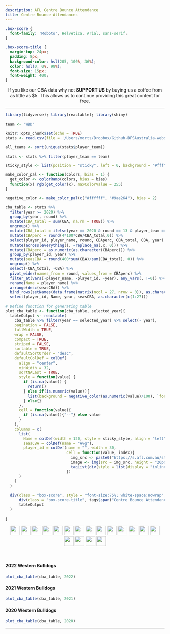 ```yaml
---
description: AFL Centre Bounce Attendance
title: Centre Bounce Attendances
---
```


```css
.box-score {
  font-family: 'Roboto', Helvetica, Arial, sans-serif;
}

.box-score-title {
  margin-top: 24px;
  padding: 8px;
  background-color: hsl(205, 100%, 36%);
  color: hsl(0, 0%, 98%);
  font-size: 15px;
  font-weight: 400;
}

```

<center>
If you like our CBA data why not **SUPPORT US** by buying us a coffee from as little as $5. This allows us to continue providing this great content for free.

<script type='text/javascript' src='https://storage.ko-fi.com/cdn/widget/Widget_2.js'></script><script type='text/javascript'>kofiwidget2.init('Buy a $5 Coffee', '#29abe0', 'E1E8C5INN');kofiwidget2.draw();</script> 
</center>

---

```r
library(tidyverse); library(reactable); library(shiny)

team <- "WBD"

knitr::opts_chunk$set(echo = TRUE)
stats <- read.csv(file = '/Users/morts/Dropbox/Github-DFSAustralia-website/database/database-files/afl-database-2022.csv', stringsAsFactors = FALSE)

all_teams <- sort(unique(stats$player_team))

stats <- stats %>% filter(player_team == team)

sticky_style <- list(position = "sticky", left = 0, background = "#fff", zIndex = 1, borderRight = "1px solid #eee")

make_color_pal <- function(colors, bias = 1) {
  get_color <- colorRamp(colors, bias = bias)
  function(x) rgb(get_color(x), maxColorValue = 255)
}

negative_color <- make_color_pal(c("#ffffff", "#9ae264"), bias = 2)

cba_table <- stats %>%
  filter(year >= 2020) %>%
  group_by(year, round) %>%
  mutate(CBA_total = sum(CBA, na.rm = TRUE)) %>%
  ungroup() %>%
  mutate(CBA_total = ifelse(year == 2020 & round == 13 & player_team == "SYD", 52, CBA_total)) %>% # manual fix, AFL site missing a set of CBAs for Sydney : https://www.afl.com.au/news/490542/fantasy-secrets-to-success-every-clubs-cbas-for-r13
  mutate(CBAperc = round(4*100*CBA/CBA_total,0)) %>%
  select(player_id, player_name, round, CBAperc, CBA_total, CBA, year) %>%
  mutate(across(everything(), ~replace_na(.x, 0))) %>%
  mutate(CBAperc = as.numeric(as.character(CBAperc))) %>%
  group_by(player_id, year) %>%
  mutate(seasCBA = round(400*sum(CBA)/sum(CBA_total), 0)) %>%
  ungroup() %>%
  select(-CBA_total, -CBA) %>%
  pivot_wider(names_from = round, values_from = CBAperc) %>%
  filter_at(vars(-player_name, -player_id, -year), any_vars(. !=0)) %>%
  rename(Name = player_name) %>%
  arrange(desc(seasCBA)) %>%
  bind_rows(setNames(data.frame(matrix(ncol = 27, nrow = 0)), as.character(c(1:27)))) %>%
  select(player_id, Name, year, seasCBA, as.character(c(1:27)))

# Define function for generating table
plot_cba_table <- function(cba_table, selected_year){
  tableOutput <- reactable(
    cba_table %>% filter(year == selected_year) %>% select(- year),
    pagination = FALSE,
    fullWidth = TRUE,
    wrap = FALSE,
    compact = TRUE,
    striped = FALSE,
    sortable = TRUE,
    defaultSortOrder = "desc",
    defaultColDef = colDef(
      align = "center",
      minWidth = 32,
      sortNALast = TRUE,
      style = function(value) {
        if (is.na(value)) {
          return()
        } else if(is.numeric(value)){
          list(background = negative_color(as.numeric(value)/100), `font-weight` = "bold", border = ifelse(value > 0, "solid 1px", ""), `border-color` = ifelse(value > 0, "white", "")) 
        } else{}
      },
      cell = function(value){
        if (is.na(value)){"--"} else value
      }
    ),
    columns = c(
      list(
        Name = colDef(width = 120, style = sticky_style, align = "left", headerStyle = sticky_style),
        seasCBA = colDef(name = "Avg"),
        player_id = colDef(name = "", width = 30,
                           cell = function(value, index){
                             img_src <- paste0("https://s.afl.com.au/staticfile/AFL%20Tenant/AFL/Players/ChampIDImages/XLarge2022/", sub("CD_I", "", value), ".png?i10c=img.resize(width:108)")
                             image <- img(src = img_src, height = "20px", alt = "")
                             tagList(div(style = list(display = "inline-block", width = "30px"), image))
                           })
      )
    )
  )
  
  div(class = "box-score", style = "font-size:75%; white-space:nowrap",
      div(class = "box-score-title", tags$span("Centre Bounce Attendance %")),
      tableOutput
  )
  
}

```

<p align="center">
[![](https://www.zerohanger.com/images/team-flags/adelaide-crows.png){height=30px style="margin-bottom: 3px"}](https://www.dfsaustralia.com/afl-cbas-ade/) [![](https://www.zerohanger.com/images/team-flags/brisbane-lions.png){height=30px style="margin-bottom: 3px"}](https://www.dfsaustralia.com/afl-cbas-brl/) [![](https://www.zerohanger.com/images/team-flags/carlton-blues.png){height=30px style="margin-bottom: 3px"}](https://www.dfsaustralia.com/afl-cbas-car/) [![](https://www.zerohanger.com/images/team-flags/collingwood-magpies.png){height=30px style="margin-bottom: 3px"}](https://www.dfsaustralia.com/afl-cbas-col/) [![](https://www.zerohanger.com/images/team-flags/essendon-bombers.png){height=30px style="margin-bottom: 3px"}](https://www.dfsaustralia.com/afl-cbas-ess/) [![](https://www.zerohanger.com/images/team-flags/fremantle-dockers.png){height=30px style="margin-bottom: 3px"}](https://www.dfsaustralia.com/afl-cbas-fre/) [![](https://www.zerohanger.com/images/team-flags/gold-coast-suns.png){height=30px style="margin-bottom: 3px"}](https://www.dfsaustralia.com/afl-cbas-gcs/) [![](https://www.zerohanger.com/images/team-flags/geelong-cats.png){height=30px style="margin-bottom: 3px"}](https://www.dfsaustralia.com/afl-cbas-gee/) [![](https://www.zerohanger.com/images/team-flags/gws-giants.png){height=30px style="margin-bottom: 3px"}](https://www.dfsaustralia.com/afl-cbas-gws/) [![](https://www.zerohanger.com/images/team-flags/hawthorn-hawks.png){height=30px style="margin-bottom: 3px"}](https://www.dfsaustralia.com/afl-cbas-haw/) [![](https://www.zerohanger.com/images/team-flags/melbourne-demons.png){height=30px style="margin-bottom: 3px"}](https://www.dfsaustralia.com/afl-cbas-mel/) [![](https://www.zerohanger.com/images/team-flags/north-melbourne-kangaroos.png){height=30px style="margin-bottom: 3px"}](https://www.dfsaustralia.com/afl-cbas-nth/) [![](https://www.zerohanger.com/images/team-flags/port-adelaide-power.png){height=30px style="margin-bottom: 3px"}](https://www.dfsaustralia.com/afl-cbas-pta/) [![](https://www.zerohanger.com/images/team-flags/richmond-tigers.png){height=30px style="margin-bottom: 3px"}](https://www.dfsaustralia.com/afl-cbas-ric/) [![](https://www.zerohanger.com/images/team-flags/st-kilda-saints.png){height=30px style="margin-bottom: 3px"}](https://www.dfsaustralia.com/afl-cbas-stk/) [![](https://www.zerohanger.com/images/team-flags/sydney-swans.png){height=30px style="margin-bottom: 3px"}](https://www.dfsaustralia.com/afl-cbas-syd/) [![](https://www.zerohanger.com/images/team-flags/western-bulldogs.png){height=30px style="margin-bottom: 3px"}](https://www.dfsaustralia.com/afl-cbas-wbd/) [![](https://www.zerohanger.com/images/team-flags/west-coast-eagles.png){height=30px style="margin-bottom: 3px"}](https://www.dfsaustralia.com/afl-cbas-wce/)
</p>

<br />

#### 2022 Western Bulldogs
```r
plot_cba_table(cba_table, 2022)
```

#### 2021 Western Bulldogs
```r
plot_cba_table(cba_table, 2021)
```

#### 2020 Western Bulldogs
```r
plot_cba_table(cba_table, 2020)
```

---

